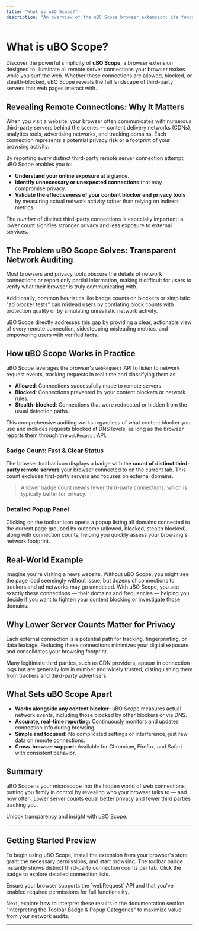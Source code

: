 ```yaml
---
title: "What is uBO Scope?"
description: "An overview of the uBO Scope browser extension: its fundamental purpose to reveal all third-party remote server connections, why lower server counts matter for privacy, and the problems it solves in the browser network audit space."
---
```


# What is uBO Scope?

Discover the powerful simplicity of **uBO Scope**, a browser extension designed to illuminate all remote server connections your browser makes while you surf the web. Whether these connections are allowed, blocked, or stealth-blocked, uBO Scope reveals the full landscape of third-party servers that web pages interact with.

## Revealing Remote Connections: Why It Matters

When you visit a website, your browser often communicates with numerous third-party servers behind the scenes — content delivery networks (CDNs), analytics tools, advertising networks, and tracking domains. Each connection represents a potential privacy risk or a footprint of your browsing activity.

By reporting every distinct third-party remote server connection attempt, uBO Scope enables you to:

- **Understand your online exposure** at a glance.
- **Identify unnecessary or unexpected connections** that may compromise privacy.
- **Validate the effectiveness of your content blocker and privacy tools** by measuring actual network activity rather than relying on indirect metrics.

The *number* of distinct third-party connections is especially important: a lower count signifies stronger privacy and less exposure to external services.

## The Problem uBO Scope Solves: Transparent Network Auditing

Most browsers and privacy tools obscure the details of network connections or report only partial information, making it difficult for users to verify what their browser is truly communicating with.

Additionally, common heuristics like badge counts on blockers or simplistic "ad blocker tests" can mislead users by conflating block counts with protection quality or by simulating unrealistic network activity.

uBO Scope directly addresses this gap by providing a clear, actionable view of every remote connection, sidestepping misleading metrics, and empowering users with verified facts.

## How uBO Scope Works in Practice

uBO Scope leverages the browser's `webRequest` API to listen to network request events, tracking requests in real time and classifying them as:

- **Allowed**: Connections successfully made to remote servers.
- **Blocked**: Connections prevented by your content blockers or network rules.
- **Stealth-blocked**: Connections that were redirected or hidden from the usual detection paths.

This comprehensive auditing works regardless of what content blocker you use and includes requests blocked at DNS levels, as long as the browser reports them through the `webRequest` API.

### Badge Count: Fast & Clear Status

The browser toolbar icon displays a badge with the **count of distinct third-party remote servers** your browser connected to on the current tab. This count excludes first-party servers and focuses on external domains.

> A lower badge count means fewer third-party connections, which is typically better for privacy.

### Detailed Popup Panel

Clicking on the toolbar icon opens a popup listing all domains connected to the current page grouped by outcome (allowed, blocked, stealth blocked), along with connection counts, helping you quickly assess your browsing's network footprint.

## Real-World Example

Imagine you're visiting a news website. Without uBO Scope, you might see the page load seemingly without issue, but dozens of connections to trackers and ad networks may go unnoticed. With uBO Scope, you see exactly these connections — their domains and frequencies — helping you decide if you want to tighten your content blocking or investigate those domains.

## Why Lower Server Counts Matter for Privacy

Each external connection is a potential path for tracking, fingerprinting, or data leakage. Reducing these connections minimizes your digital exposure and consolidates your browsing footprint.

Many legitimate third parties, such as CDN providers, appear in connection logs but are generally low in number and widely trusted, distinguishing them from trackers and third-party advertisers.

## What Sets uBO Scope Apart

- **Works alongside any content blocker:** uBO Scope measures actual network events, including those blocked by other blockers or via DNS.
- **Accurate, real-time reporting:** Continuously monitors and updates connection info during browsing.
- **Simple and focused:** No complicated settings or interference, just raw data on remote connections.
- **Cross-browser support:** Available for Chromium, Firefox, and Safari with consistent behavior.

## Summary

uBO Scope is your microscope into the hidden world of web connections, putting you firmly in control by revealing who your browser talks to — and how often. Lower server counts equal better privacy and fewer third parties tracking you.

Unlock transparency and insight with uBO Scope.

---

## Getting Started Preview

To begin using uBO Scope, install the extension from your browser's store, grant the necessary permissions, and start browsing. The toolbar badge instantly shows distinct third-party connection counts per tab. Click the badge to explore detailed connection lists.

<Check>
Ensure your browser supports the `webRequest` API and that you've enabled required permissions for full functionality.
</Check>

Next, explore how to interpret these results in the documentation section "Interpreting the Toolbar Badge & Popup Categories" to maximize value from your network audits.

---